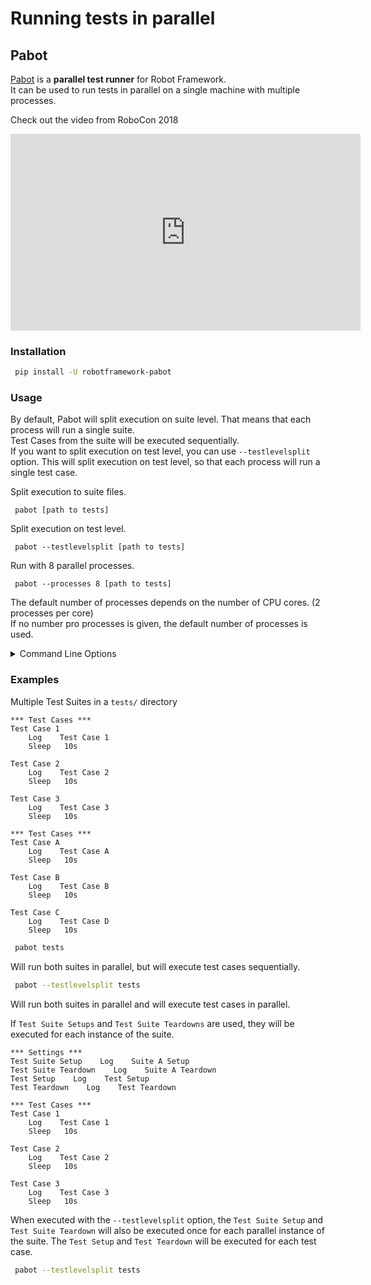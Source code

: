 # Running tests in parallel

## Pabot

[Pabot](https://github.com/mkorpela/pabot) is a **parallel test runner** for Robot Framework.  
It can be used to run tests in parallel on a single machine with multiple processes.

Check out the video from RoboCon 2018
<iframe width="560" height="315" src="https://www.youtube.com/embed/i0RV6SJSIn8" title="YouTube video player" frameborder="0" allow="accelerometer; autoplay; clipboard-write; encrypted-media; gyroscope; picture-in-picture; web-share" allowfullscreen></iframe>

### Installation

```bash
 pip install -U robotframework-pabot
```

### Usage

By default, Pabot will split execution on suite level. That means that each process will run a single suite.  
Test Cases from the suite will be executed sequentially.  
If you want to split execution on test level, you can use `--testlevelsplit` option. This will split execution on test level, so that each process will run a single test case.  

Split execution to suite files.

     pabot [path to tests]

Split execution on test level.

     pabot --testlevelsplit [path to tests]

Run with 8 parallel processes.

     pabot --processes 8 [path to tests]

The default number of processes depends on the number of CPU cores. (2 processes per core)  
If no number pro processes is given, the default number of processes is used.

<details>
<summary>Command Line Options</summary>

    pabot [--verbose|--testlevelsplit|--command .. --end-command|
           --processes num|--pabotlib|--pabotlibhost host|--pabotlibport port|
           --shard i/n|
           --artifacts extensions|--artifactsinsubfolders|
           --resourcefile file|--argumentfile[num] file|--suitesfrom file] 
          [robot options] [path ...]

Supports all [Robot Framework command line options](https://robotframework.org/robotframework/latest/RobotFrameworkUserGuide.html#all-command-line-options) and also following options (these must be before RF options):

--verbose     
  more output from the parallel execution

--testlevelsplit          
  Split execution on test level instead of default suite level.
  If .pabotsuitenames contains both tests and suites then this
  will only affect new suites and split only them.
  Leaving this flag out when both suites and tests in
  .pabotsuitenames file will also only affect new suites and
  add them as suite files.

--command [ACTUAL COMMANDS TO START ROBOT EXECUTOR] --end-command    
  RF script for situations where robot is not used directly

--processes   [NUMBER OF PROCESSES]          
  How many parallel executors to use (default max of 2 and cpu count)

--pabotlib          
  Start PabotLib remote server. This enables locking and resource distribution between parallel test executions.

--pabotlibhost   [HOSTNAME]          
  Host name of the PabotLib remote server (default is 127.0.0.1)
  If used with --pabotlib option, will change the host listen address of the created remote server (see https://github.com/robotframework/PythonRemoteServer)
  If used without the --pabotlib option, will connect to already running instance of the PabotLib remote server in the given host. The remote server can be also started and executed separately from pabot instances:
  
      python -m pabot.pabotlib <path_to_resourcefile> <host> <port>
      python -m pabot.pabotlib resource.txt 192.168.1.123 8271
  
  This enables sharing a resource with multiple Robot Framework instances.

--pabotlibport   [PORT]          
  Port number of the PabotLib remote server (default is 8270)
  See --pabotlibhost for more information

--resourcefile   [FILEPATH]          
  Indicator for a file that can contain shared variables for distributing resources. This needs to be used together with pabotlib option. Resource file syntax is same as Windows ini files. Where a section is a shared set of variables.
  
--artifacts [FILE EXTENSIONS]   
  List of file extensions (comma separated).    
  Defines which files (screenshots, videos etc.) from separate reporting directories would be copied and included in a final report.   
  Possible links to copied files in RF log would be updated (only relative paths supported).   
  The default value is `png`.    
  Examples:

     --artifacts png,mp4,txt

--artifactsinsubfolders   
  Copy artifacts located not only directly in the RF output dir, but also in it's sub-folders.

--argumentfile[INTEGER]   [FILEPATH]          
  Run same suites with multiple [argumentfile](http://robotframework.org/robotframework/latest/RobotFrameworkUserGuide.html#argument-files) options.
  For example:

     --argumentfile1 arg1.txt --argumentfile2 arg2.txt

--suitesfrom   [FILEPATH TO OUTPUTXML]          
  Optionally read suites from output.xml file. Failed suites will run
  first and longer running ones will be executed before shorter ones.

--shard [INDEX]/[TOTAL]
  Optionally split execution into smaller pieces. This can
  be used for distributing testing to multiple machines.

--chunk
  Optionally chunk tests to PROCESSES number of robot runs. This can save time because all the suites will share the same setups and teardowns.

Example usages:

     pabot test_directory
     pabot --exclude FOO directory_to_tests
     pabot --command java -jar robotframework.jar --end-command --include SMOKE tests
     pabot --processes 10 tests     
     pabot --pabotlibhost 192.168.1.123 --pabotlibport 8271 --processes 10 tests
     pabot --pabotlib --pabotlibhost 192.168.1.111 --pabotlibport 8272 --processes 10 tests
     pabot --artifacts png,mp4,txt --artifactsinsubfolders directory_to_tests
</details>

### Examples

Multiple Test Suites in a `tests/` directory

```robotframework title="tests/SuiteA.robot"
*** Test Cases ***
Test Case 1
    Log    Test Case 1
    Sleep   10s
  
Test Case 2
    Log    Test Case 2
    Sleep   10s

Test Case 3
    Log    Test Case 3
    Sleep   10s
```

```robotframework title="tests/SuiteB.robot"
*** Test Cases ***
Test Case A
    Log    Test Case A
    Sleep   10s
  
Test Case B
    Log    Test Case B
    Sleep   10s

Test Case C
    Log    Test Case D
    Sleep   10s
```

```bash
 pabot tests
```

Will run both suites in parallel, but will execute test cases sequentially.

```bash
 pabot --testlevelsplit tests
```

Will run both suites in parallel and will execute test cases in parallel.

If `Test Suite Setups` and `Test Suite Teardowns` are used, they will be executed for each instance of the suite.

```robotframework title="tests/SuiteA.robot"
*** Settings ***
Test Suite Setup    Log    Suite A Setup
Test Suite Teardown    Log    Suite A Teardown
Test Setup    Log    Test Setup
Test Teardown    Log    Test Teardown

*** Test Cases ***
Test Case 1
    Log    Test Case 1
    Sleep   10s

Test Case 2
    Log    Test Case 2
    Sleep   10s

Test Case 3
    Log    Test Case 3
    Sleep   10s
```

When executed with the `--testlevelsplit` option, the `Test Suite Setup` and `Test Suite Teardown` will also be executed once for each parallel instance of the suite.
The `Test Setup` and `Test Teardown` will be executed for each test case.

```bash
 pabot --testlevelsplit tests
```
